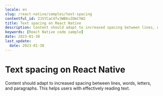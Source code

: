 ```yaml
---
locale: en
slug: /react-native/samples/text-spacing
contentful_id: 2JSYCaC4fv3WB6sZOmCYW2
title: Text spacing on React Native
description: Content should adapt to increased spacing between lines, words, letters, and paragraphs.
keywords: [React Native code sample]
date: 2023-01-30
last_update:
  date: 2023-01-30
---
```


# Text spacing on React Native

Content should adapt to increased spacing between lines, words, letters, and paragraphs. This helps users with effectively reading text.

<CodeSample id="text-spacing" locale="en" platform="react native"/>
